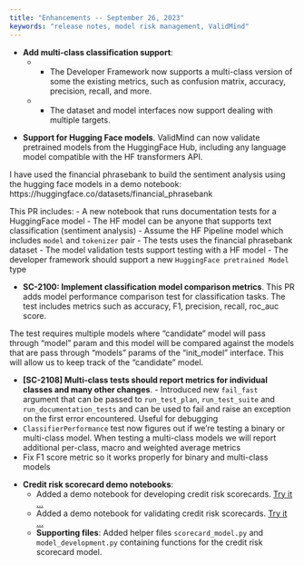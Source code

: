 ```yaml
---
title: "Enhancements -- September 26, 2023"
keywords: "release notes, model risk management, ValidMind"
---
```


<!---SC-2042: Add multi-class classification support by @AnilSorathiya in [#221](https://github.com/validmind/validmind-python/pull/221)--->
- **Add multi-class classification support**: 
   - * The Developer Framework now supports a multi-class version of some the existing metrics, such as confusion matrix, accuracy, precision, recall, and more. 
   - * The dataset and model interfaces now support dealing with multiple targets.

<!---SC-2061: Support hugging face models by @AnilSorathiya in [#222](https://github.com/validmind/validmind-python/pull/222)--->
- **Support for Hugging Face models**. ValidMind can now validate pretrained models from the HuggingFace Hub, including any language model compatible with the HF transformers API.

I have used the financial phrasebank to build the sentiment analysis using  the hugging face models in a demo notebook: https://huggingface.co/datasets/financial_phrasebank

This PR includes:
- A new notebook that runs documentation tests for a HuggingFace model
    - The HF model can be anyone that supports text classification (sentiment analysis)
    - Assume the HF Pipeline model which includes `model` and `tokenizer`  pair
- The tests uses the financial phrasebank dataset
- The model validation tests support testing with a HF model
    - The developer framework should support a new `HuggingFace pretrained Model` type


<!---SC-2100: Implement classification model comparison metrics by @AnilSorathiya in [#231](https://github.com/validmind/validmind-python/pull/231)--->
- **SC-2100: Implement classification model comparison metrics**. This PR adds model performance comparison test for classification tasks. 
The test includes metrics such as accuracy, F1, precision, recall, roc_auc score.

The test requires multiple models where "candidate" model will pass through "model" param and this model will be compared against the models that are pass through "models" params of the "init_model" interface. This will allow us to keep track of the "candidate" model.


<!---[SC-2108] Multi-class tests should report metrics for individual classes and many other changes by @cachafla in [#228](https://github.com/validmind/validmind-python/pull/228)--->
- **[SC-2108] Multi-class tests should report metrics for individual classes and many other changes**. - Introduced new `fail_fast` argument that can be passed to `run_test_plan`, `run_test_suite` and `run_documentation_tests` and can be used to fail and raise an exception on the first error encountered. Useful for debugging
- `ClassifierPerformance` test now figures out if we're testing a binary or multi-class model. When testing a multi-class models we will report additional per-class, macro and weighted average metrics
- Fix F1 score metric so it works properly for binary and multi-class models

<!---[SC-1956] Credit risk scorecard demo notebooks by @juanmleng in [#223](https://github.com/validmind/validmind-python/pull/223)--->
- **Credit risk scorecard demo notebooks**:
  - Added a demo notebook for developing credit risk scorecards. [Try it ...](../../notebooks/credit_risk_scorecard_development_demo.ipnyb)
  - Added a demo notebook for validating credit risk scorecards. [Try it ...](../../notebooks/credit_risk_scorecard_validation_demo.ipnyb)
   - **Supporting files**: Added helper files `scorecard_model.py` and `model_development.py` containing functions for the credit risk scorecard model. 

